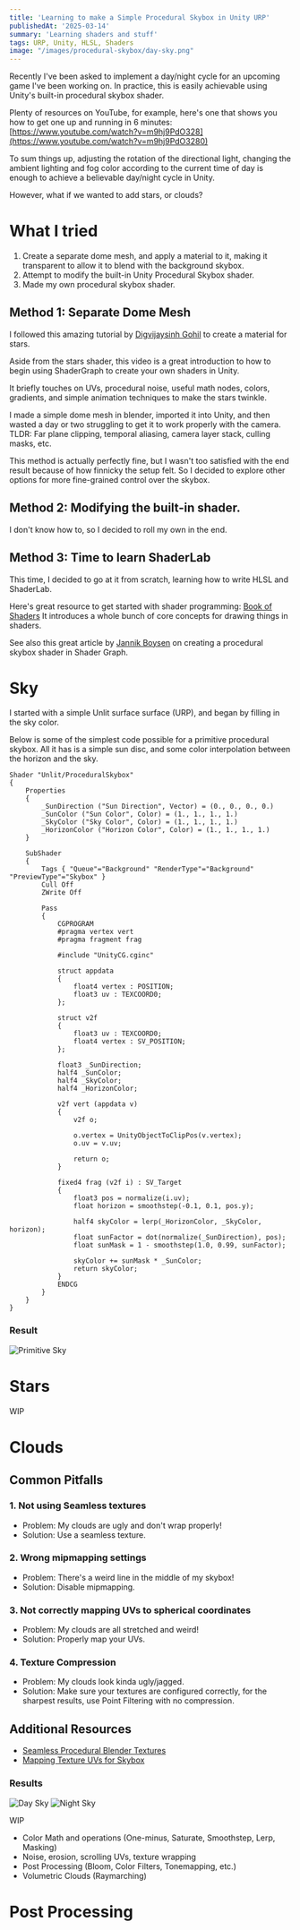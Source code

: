 ```yaml
---
title: 'Learning to make a Simple Procedural Skybox in Unity URP'
publishedAt: '2025-03-14'
summary: 'Learning shaders and stuff'
tags: URP, Unity, HLSL, Shaders
image: "/images/procedural-skybox/day-sky.png"
---
```


Recently I've been asked to implement a day/night cycle for an upcoming game I've been working on. In practice, this is easily achievable using Unity's built-in procedural skybox shader.

Plenty of resources on YouTube, for example, here's one that shows you how to get one up and running in 6 minutes: [https://www.youtube.com/watch?v=m9hj9PdO328](https://www.youtube.com/watch?v=m9hj9PdO3280)

To sum things up, adjusting the rotation of the directional light, changing the ambient lighting and fog color according to the current time of day is enough to achieve a believable day/night cycle in Unity.

However, what if we wanted to add stars, or clouds?

# What I tried
1. Create a separate dome mesh, and apply a material to it, making it transparent to allow it to blend with the background skybox.
2. Attempt to modify the built-in Unity Procedural Skybox shader.
3. Made my own procedural skybox shader.

## Method 1: Separate Dome Mesh

I followed this amazing tutorial by [Digvijaysinh Gohil](https://www.youtube.com/watch?v=WBM-JDA0vNY) to create a material for stars.

Aside from the stars shader, this video is a great introduction to how to begin using ShaderGraph to create your own shaders in Unity.

It briefly touches on UVs, procedural noise, useful math nodes, colors, gradients, and simple animation techniques to make the stars twinkle.

I made a simple dome mesh in blender, imported it into Unity, and then wasted a day or two struggling to get it to work properly with the camera. 
TLDR: Far plane clipping, temporal aliasing, camera layer stack, culling masks, etc.

This method is actually perfectly fine, but I wasn't too satisfied with the end result because of how finnicky the setup felt.
So I decided to explore other options for more fine-grained control over the skybox.

## Method 2: Modifying the built-in shader.
I don't know how to, so I decided to roll my own in the end.

## Method 3: Time to learn ShaderLab

This time, I decided to go at it from scratch, learning how to write HLSL and ShaderLab.

Here's great resource to get started with shader programming: [Book of Shaders](https://thebookofshaders.com/)
It introduces a whole bunch of core concepts for drawing things in shaders.

See also this great article by [Jannik Boysen](https://medium.com/@jannik_boysen/procedural-skybox-shader-137f6b0cb77c) on creating a procedural skybox shader in Shader Graph.

# Sky
I started with a simple Unlit surface surface (URP), and began by filling in the sky color.

Below is some of the simplest code possible for a primitive procedural skybox.
All it has is a simple sun disc, and some color interpolation between the horizon and the sky.
```
Shader "Unlit/ProceduralSkybox"
{
    Properties
    {
        _SunDirection ("Sun Direction", Vector) = (0., 0., 0., 0.)
        _SunColor ("Sun Color", Color) = (1., 1., 1., 1.)
        _SkyColor ("Sky Color", Color) = (1., 1., 1., 1.)
        _HorizonColor ("Horizon Color", Color) = (1., 1., 1., 1.)
    }

    SubShader
    {
        Tags { "Queue"="Background" "RenderType"="Background" "PreviewType"="Skybox" }
        Cull Off
        ZWrite Off

        Pass
        {
            CGPROGRAM
            #pragma vertex vert
            #pragma fragment frag

            #include "UnityCG.cginc"

            struct appdata
            {
                float4 vertex : POSITION;
                float3 uv : TEXCOORD0;
            };

            struct v2f
            {
                float3 uv : TEXCOORD0;
                float4 vertex : SV_POSITION;
            };

            float3 _SunDirection;
            half4 _SunColor;
            half4 _SkyColor;
            half4 _HorizonColor;

            v2f vert (appdata v)
            {
                v2f o;

                o.vertex = UnityObjectToClipPos(v.vertex);
                o.uv = v.uv;

                return o;
            }

            fixed4 frag (v2f i) : SV_Target
            {
                float3 pos = normalize(i.uv);
                float horizon = smoothstep(-0.1, 0.1, pos.y);

                half4 skyColor = lerp(_HorizonColor, _SkyColor, horizon);
                float sunFactor = dot(normalize(_SunDirection), pos);
                float sunMask = 1 - smoothstep(1.0, 0.99, sunFactor);

                skyColor += sunMask * _SunColor;
                return skyColor;
            }
            ENDCG
        }
    }
}
```

### Result
![Primitive Sky](/images/procedural-skybox/primitive-sky.png)

# Stars
WIP

# Clouds
## Common Pitfalls
### 1. Not using Seamless textures
- Problem: My clouds are ugly and don't wrap properly!
- Solution: Use a seamless texture.

### 2. Wrong mipmapping settings
- Problem: There's a weird line in the middle of my skybox!
- Solution: Disable mipmapping.

### 3. Not correctly mapping UVs to spherical coordinates
- Problem: My clouds are all stretched and weird!
- Solution: Properly map your UVs.

### 4. Texture Compression
- Problem: My clouds look kinda ugly/jagged.
- Solution: Make sure your textures are configured correctly, for the sharpest results, use Point Filtering with no compression.

## Additional Resources
- [Seamless Procedural Blender Textures](https://www.youtube.com/watch?v=LwMwkUCe3KU)
- [Mapping Texture UVs for Skybox](https://gamedev.stackexchange.com/questions/189357/mapping-texture-uvs-to-sphere-for-skybox)

### Results
![Day Sky](/images/procedural-skybox/day-sky.png)
![Night Sky](/images/procedural-skybox/night-sky.png)

WIP

- Color Math and operations (One-minus, Saturate, Smoothstep, Lerp, Masking)
- Noise, erosion, scrolling UVs, texture wrapping
- Post Processing (Bloom, Color Filters, Tonemapping, etc.)
- Volumetric Clouds (Raymarching)

# Post Processing